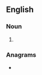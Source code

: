 ==English==

===Noun===
{{head|en|noun plural form}}

# {{plural of|spinet|lang=en}}

===Anagrams===
* {{anagrams|en|insteps|septins|step-ins}}